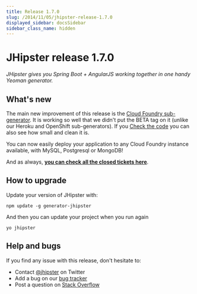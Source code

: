 ```yaml
---
title: Release 1.7.0
slug: /2014/11/05/jhipster-release-1.7.0
displayed_sidebar: docsSidebar
sidebar_class_name: hidden
---
```


JHipster release 1.7.0
==================

*JHipster gives you Spring Boot + AngularJS working together in one handy Yeoman generator.*

What's new
----------

The main new improvement of this release is the [Cloud Foundry sub-generator](/cloudfoundry/). It is working so well that we didn't put the BETA tag on it (unlike our Heroku and OpenShift sub-generators). If you [Check the code](https://github.com/jhipster/generator-jhipster/tree/master/cloudfoundry) you can also see how small and clean it is.

You can now easily deploy your application to any Cloud Foundry instance available, with MySQL, Postgresql or MongoDB!

And as always, __[you can check all the closed tickets here](https://github.com/jhipster/generator-jhipster/issues?q=milestone%3A1.7.0+is%3Aclosed)__.

How to upgrade
------------

Update your version of JHipster with:

```
npm update -g generator-jhipster
```

And then you can update your project when you run again

```
yo jhipster
```

Help and bugs
--------------

If you find any issue with this release, don't hesitate to:

- Contact [@jhipster](https://twitter.com/jhipster) on Twitter
- Add a bug on our [bug tracker](https://github.com/jhipster/generator-jhipster/issues?state=open)
- Post a question on [Stack Overflow](http://stackoverflow.com/tags/jhipster/info)
